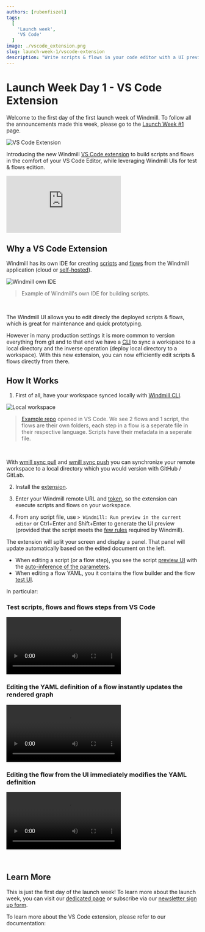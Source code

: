 ```yaml
---
authors: [rubenfiszel]
tags:
  [
    'Launch week',
    'VS Code'
  ]
image: ./vscode_extension.png
slug: launch-week-1/vscode-extension
description: "Write scripts & flows in your code editor with a UI preview."
---
```



# Launch Week Day 1 - VS Code Extension

Welcome to the first day of the first launch week of Windmill. To follow all the announcements made this week, please go to the [Launch Week #1](../2023-11-15-launch-week-1/index.mdx) page.

![VS Code Extension](./vscode_extension.png "VS Code Extension")

Introducing the new Windmill [VS Code extension](https://marketplace.visualstudio.com/items?itemName=windmill-labs.windmill) to build scripts and flows in the comfort of your VS Code Editor, while leveraging Windmill UIs for test & flows edition.

<iframe
	style={{ aspectRatio: '16/9' }}
	src="https://www.youtube.com/embed/aSOF6AzyDr8?vq=hd1080"
	title="YouTube video player"
	frameBorder="0"
	allow="accelerometer; autoplay; clipboard-write; encrypted-media; gyroscope; picture-in-picture; web-share"
	allowFullScreen
	className="border-2 rounded-xl object-cover w-full dark:border-gray-800"
></iframe>

## Why a VS Code Extension

Windmill has its own IDE for creating [scripts](/docs/script_editor) and [flows](/docs/flows/flow_editor) from the Windmill application (cloud or [self-hosted](/docs/advanced/self_host)).

![Windmill own IDE](./script_ide.png "Windmill Own IDE")
> Example of Windmill's own IDE for building scripts.

<br/>

The Windmill UI allows you to edit direcly the deployed scripts & flows, which is great for maintenance and quick prototyping.

However in many production settings it is more common to version everything from git and to that end we have a [CLI](/docs/advanced/cli) to sync a workspace to a local directory and the inverse operation (deploy local directory to a workspace).
With this new extension, you can now efficiently edit scripts & flows directly from there.

## How It Works

1. First of all, have your workspace synced locally with [Windmill CLI](/docs/advanced/cli).

![Local workspace](./local_workspace.png)

> [Example repo](https://github.com/windmill-labs/windmill-sync-example) opened in VS Code. We see 2 flows and 1 script, the flows are their own folders, each step in a flow is a seperate file in their respective language. Scripts have their metadata in a seperate file.

<br/>

With [wmill sync pull](/docs/advanced/cli/sync#pulling-1) and [wmill sync push](/docs/advanced/cli/sync#pushing-1) you can synchronize your remote workspace to a local directory which you would version with GitHub / GitLab.

2. Install the [extension](https://marketplace.visualstudio.com/items?itemName=windmill-labs.windmill).

3. Enter your Windmill remote URL and [token](/docs/core_concepts/webhooks#user-token), so the extension can execute scripts and flows on your workspace.

4. From any script file, use `> Windmill: Run preview in the current editor` or Ctrl+Enter and Shift+Enter to generate the UI preview (provided that the script meets the [few rules](/docs/core_concepts/json_schema_and_parsing#json-schema-in-windmill) required by Windmill).

The extension will split your screen and display a panel. That panel will update automatically based on the edited document on the left.
- When editing a script (or a flow step), you see the script [preview UI](/docs/core_concepts/auto_generated_uis) with the [auto-inference of the parameters](/docs/core_concepts/json_schema_and_parsing).
- When editing a flow YAML, you it contains the flow builder and the flow [test UI](/docs/flows/test_flows).

In particular:

### Test scripts, flows and flows steps from VS Code

<video
  className="border-2 rounded-xl object-cover w-full h-full dark:border-gray-800"
  autoPlay
  loop
  src="/videos/vs_code_tour.mp4"
/>

### Editing the YAML definition of a flow instantly updates the rendered graph

<video
  className="border-2 rounded-xl object-cover w-full h-full dark:border-gray-800"
  autoPlay
  loop
  src="/videos/ui_to_yaml.mp4"
/>

### Editing the flow from the UI immediately modifies the YAML definition

<video
  className="border-2 rounded-xl object-cover w-full h-full dark:border-gray-800"
  autoPlay
  loop
  src="/videos/yaml_to_ui.mp4"
/>

<br/>

<div class="grid grid-cols-2 gap-6 mb-4">
	<DocCard
		title="Command-Line Interface - Sync"
		description="Sync with a Windmill workspace from Windmill CLI."
		href="/docs/advanced/cli/sync"
	/>
</div>

## Learn More

This is just the first day of the launch week! To learn more about the launch week, you can visit our [dedicated page](../2023-11-15-launch-week-1/index.mdx) or subscribe via our [newsletter sign up form](https://cdn.forms-content.sg-form.com/7c42148e-8396-11ee-ba6a-4e3b45e8beb1).

To learn more about the VS Code extension, please refer to our documentation:

<div class="grid grid-cols-2 gap-6 mb-4">
	<DocCard
		title="VS Code Extension"
		description="Build scripts and flows in the comfort of your VS Code Editor, while leveraging Windmill UIs for test & flows edition."
		href="/docs/cli_local_dev/vscode-extension"
	/>
</div>